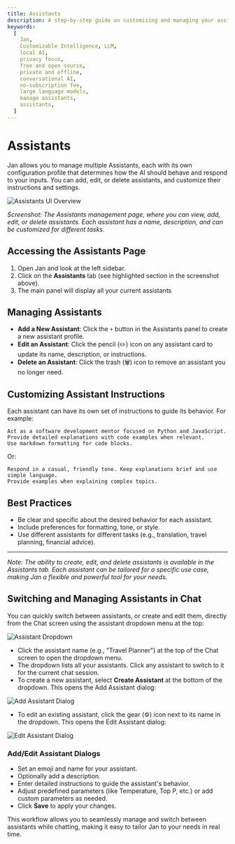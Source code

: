 ```yaml
---
title: Assistants
description: A step-by-step guide on customizing and managing your assistants.
keywords:
  [
    Jan,
    Customizable Intelligence, LLM,
    local AI,
    privacy focus,
    free and open source,
    private and offline,
    conversational AI,
    no-subscription fee,
    large language models,
    manage assistants,
    assistants,
  ]
---
```



# Assistants

Jan allows you to manage multiple Assistants, each with its own configuration profile that determines how the AI should behave and respond to your inputs. You can add, edit, or delete assistants, and customize their instructions and settings.

![Assistants UI Overview](./_assets/assistants-ui-overview.png)

*Screenshot: The Assistants management page, where you can view, add, edit, or delete assistants. Each assistant has a name, description, and can be customized for different tasks.*

## Accessing the Assistants Page

1. Open Jan and look at the left sidebar.
2. Click on the **Assistants** tab (see highlighted section in the screenshot above).
3. The main panel will display all your current assistants

## Managing Assistants

- **Add a New Assistant**: Click the `+` button in the Assistants panel to create a new assistant profile.
- **Edit an Assistant**: Click the pencil (✏️) icon on any assistant card to update its name, description, or instructions.
- **Delete an Assistant**: Click the trash (🗑️) icon to remove an assistant you no longer need.

## Customizing Assistant Instructions

Each assistant can have its own set of instructions to guide its behavior. For example:

```
Act as a software development mentor focused on Python and JavaScript.
Provide detailed explanations with code examples when relevant.
Use markdown formatting for code blocks.
```

Or:

```
Respond in a casual, friendly tone. Keep explanations brief and use simple language.
Provide examples when explaining complex topics.
```

## Best Practices
- Be clear and specific about the desired behavior for each assistant.
- Include preferences for formatting, tone, or style.
- Use different assistants for different tasks (e.g., translation, travel planning, financial advice).

---

*Note: The ability to create, edit, and delete assistants is available in the Assistants tab. Each assistant can be tailored for a specific use case, making Jan a flexible and powerful tool for your needs.*

## Switching and Managing Assistants in Chat

You can quickly switch between assistants, or create and edit them, directly from the Chat screen using the assistant dropdown menu at the top:

![Assistant Dropdown](./_assets/assistant-dropdown.png)

- Click the assistant name (e.g., "Travel Planner") at the top of the Chat screen to open the dropdown menu.
- The dropdown lists all your assistants. Click any assistant to switch to it for the current chat session.
- To create a new assistant, select **Create Assistant** at the bottom of the dropdown. This opens the Add Assistant dialog:

![Add Assistant Dialog](./_assets/assistant-add-dialog.png)

- To edit an existing assistant, click the gear (⚙️) icon next to its name in the dropdown. This opens the Edit Assistant dialog:

![Edit Assistant Dialog](./_assets/assistant-edit-dialog.png)

### Add/Edit Assistant Dialogs
- Set an emoji and name for your assistant.
- Optionally add a description.
- Enter detailed instructions to guide the assistant's behavior.
- Adjust predefined parameters (like Temperature, Top P, etc.) or add custom parameters as needed.
- Click **Save** to apply your changes.

This workflow allows you to seamlessly manage and switch between assistants while chatting, making it easy to tailor Jan to your needs in real time.